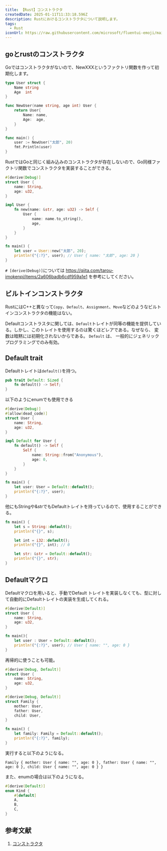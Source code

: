 ```yaml
---
title: 【Rust】コンストラクタ
createdDate: 2025-01-11T11:33:18.596Z
description: Rustにおけるコンストラクタについて説明します。
tags:
  - Rust
iconUrl: https://raw.githubusercontent.com/microsoft/fluentui-emoji/main/assets/Cat%20with%20wry%20smile/Flat/cat_with_wry_smile_flat.svg
---
```


## goとrustのコンストラクタ

Goではコンストラクタがないので、NewXXXというファクトリ関数を作って初期化します。

```go showLineNumbers
type User struct {
    Name string
    Age  int
}

func NewUser(name string, age int) User {
    return User{
        Name: name,
        Age:  age,
    }
}

func main() {
    user := NewUser("太郎", 20)
    fmt.Println(user)
}
```

RustではGoと同じく組み込みのコンストラクタが存在しないので、Go同様ファクトリ関数でコンストラクタを実装することができる。

```rust showLineNumbers
#[derive(Debug)]
struct User {
    name: String,
    age: u32,
}

impl User {
    fn new(name: &str, age: u32) -> Self {
        User {
            name: name.to_string(),
            age,
        }
    }
}

fn main() {
    let user = User::new("太郎", 20);
    println!("{:?}", user); // User { name: "太郎", age: 20 }
}
```

`# [derive(Debug)]`については https://qiita.com/tarou-imokenpi/items/2a606badb6cdf959a1e1 を参考にしてください。

## ビルトインコンストラクタ

RustにはC++と異なって`Copy`、`Default`、`Assignment`、`Move`などのようなビルトインコンストラクタの機能はない。

Defaultコンストラスタに関しては、`Default`トレイトが同等の機能を提供している。しかし、このトレイトを使用するのは驚くほどレアである。なぜなら、 変数は暗黙には初期化されないからである。 `Default` は、 一般的にジェネリックプログラミングでのみ有効。

## Default trait

<BlogCard url="https://doc.rust-lang.org/std/default/trait.Default.html" />

Defaultトレイトは`default()`を持つ。

```rust title="Defaultトレイト"
pub trait Default: Sized {
    fn default() -> Self;
}
```

以下のようにenumでも使用できる

```rust showLineNumbers
#[derive(Debug)]
#[allow(dead_code)]
struct User {
    name: String,
    age: u32,
}

impl Default for User {
    fn default() -> Self {
        Self {
            name: String::from("Anonymous"),
            age: 0,
        }
    }
}

fn main() {
    let user: User = Default::default();
    println!("{:?}", user);
}
```

他にもStringや&strでもDefaultトレイトを持っているので、使用することができる。

```rust showLineNumbers
fn main() {
    let s = String::default();
    println!("{}", s);

    let int = i32::default();
    println!("{}", int); // 0

    let str: &str = Default::default();
    println!("{}", str); 
}
```

## Defaultマクロ

Defaultマクロを用いると、手動でDefault トレイトを実装しなくても、型に対して自動的にDefaultトレイトの実装を生成してくれる。

```rust
#[derive(Default)]
struct User {
    name: String,
    age: u32,
}

fn main(){
    let user : User = Default::default(); 
    println!("{:?}", user); // User { name: "", age: 0 }
}
```

再帰的に使うことも可能。

```rust showLineNumbers
#[derive(Debug, Default)]
struct User {
    name: String,
    age: u32,
}

#[derive(Debug, Default)]
struct Family {
    mother: User,
    father: User,
    child: User,
}

fn main() {
    let family: Family = Default::default();
    println!("{:?}", family);
}
```

実行すると以下のようになる。

```txt:実行結果
Family { mother: User { name: "", age: 0 }, father: User { name: "", age: 0 }, child: User { name: "", age: 0 } }
```

また、enumの場合は以下のようになる。

```rust
#[derive(Default)]
enum Kind {
    #[default]
    A,
    B,
    C,
}
```

## 参考文献

1. [コンストラクタ](https://doc.rust-jp.rs/rust-nomicon-ja/constructors.html)

